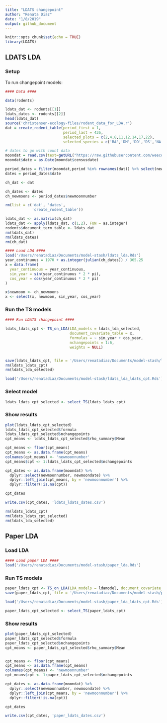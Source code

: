 ```yaml
---
title: "LDATS changepoint"
author: "Renata Diaz"
date: "1/8/2019"
output: github_document
---
```


```r
knitr::opts_chunk$set(echo = TRUE)
library(LDATS)
```

## LDATS LDA

### Setup
To run changepoint models: 
```r
#### Data #### 

data(rodents)

ldats_dat <- rodents[[1]]
ldats_dates <- rodents[[2]]
head(ldats_dat)
source('christensen-ecology-files/rodent_data_for_LDA.r')
dat = create_rodent_table(period_first = 1,
                          period_last = 436,
                          selected_plots = c(2,4,8,11,12,14,17,22),
                          selected_species = c('BA','DM','DO','DS','NA','OL','OT','PB','PE','PF','PH','PI','PL','PM','PP','RF','RM','RO','SF','SH','SO'), diagnose = F)

# dates to go with count data
moondat = read.csv(text=getURL("https://raw.githubusercontent.com/weecology/PortalData/master/Rodents/moon_dates.csv"),stringsAsFactors = F)
moondat$date = as.Date(moondat$censusdate)

period_dates = filter(moondat,period %in% rownames(dat)) %>% select(newmoonnumber, period,date)
dates = period_dates$date

ch_dat <- dat

ch_dates <- dates
ch_newmoons <- period_dates$newmoonnumber

rm(list = c('dat', 'dates',
            'create_rodent_table'))

ldats_dat <- as.matrix(ch_dat)
ldats_dat <- apply(ldats_dat, c(1,2), FUN = as.integer)
rodents$document_term_table <- ldats_dat
rm(ldats_dat)
rm(ldats_dates)
rm(ch_dat)

#### Load LDA ####
load('/Users/renatadiaz/Documents/model-stash/ldats_lda.Rds')
year_continuous = 1970 + as.integer(julian(ch_dates)) / 365.25
x = data.frame(
  year_continuous = year_continuous,
  sin_year = sin(year_continuous * 2 * pi),
  cos_year = cos(year_continuous * 2 * pi)
)

x$newmoon <- ch_newmoons
x <- select(x, newmoon, sin_year, cos_year)
```


### Run the TS models
```r
#### Run LDATS changepoint ####

ldats_ldats_cpt <- TS_on_LDA(LDA_models = ldats_lda_selected, 
                             document_covariate_table = x,
                             formulas = ~ sin_year + cos_year,
                             nchangepoints = 1:6,
                             weights = NULL)


save(ldats_ldats_cpt, file = '/Users/renatadiaz/Documents/model-stash/ldats_lda_ldats_cpt.Rds')
rm(ldats_ldats_cpt)
rm(ldats_lda_selected)
```

```r
load('/Users/renatadiaz/Documents/model-stash/ldats_lda_ldats_cpt.Rds')
```

### Select model

```r

ldats_ldats_cpt_selected <- select_TS(ldats_ldats_cpt)
```

### Show results

```r
plot(ldats_ldats_cpt_selected)
ldats_ldats_cpt_selected$formula
ldats_ldats_cpt_selected$nchangepoints
cpt_means <- ldats_ldats_cpt_selected$rho_summary$Mean

cpt_means <- floor(cpt_means)
cpt_means <- as.data.frame(cpt_means)
colnames(cpt_means) <- 'newmoonnumber'
cpt_means$cpt <- 1:ldats_ldats_cpt_selected$nchangepoints

cpt_dates <- as.data.frame(moondat) %>%
  dplyr::select(newmoonnumber, newmoondate) %>%
  dplyr::left_join(cpt_means, by = 'newmoonnumber') %>%
  dplyr::filter(!is.na(cpt))

cpt_dates

write.csv(cpt_dates, 'ldats_ldats_dates.csv')

```

```r
rm(ldats_ldats_cpt)
rm(ldats_ldats_cpt_selected)
rm(ldats_lda_selected)

```


## Paper LDA

### Load LDA
```r
#### Load paper LDA ####
load('/Users/renatadiaz/Documents/model-stash/paper_lda.Rds')
```

### Run TS models 

```r
paper_ldats_cpt <- TS_on_LDA(LDA_models = ldamodel, document_covariate_table = x, formulas = ~ sin_year + cos_year,nchangepoints = 1:6, weights = NULL)
save(paper_ldats_cpt, file = '/Users/renatadiaz/Documents/model-stash/paper_lda_ldats_cpt.Rds')
```

```r
load('/Users/renatadiaz/Documents/model-stash/paper_lda_ldats_cpt.Rds')
```

```r
paper_ldats_cpt_selected <- select_TS(paper_ldats_cpt)
```

### Show results

```r
plot(paper_ldats_cpt_selected)
paper_ldats_cpt_selected$formula
paper_ldats_cpt_selected$nchangepoints
cpt_means <- paper_ldats_cpt_selected$rho_summary$Mean


cpt_means <- floor(cpt_means)
cpt_means <- as.data.frame(cpt_means)
colnames(cpt_means) <- 'newmoonnumber'
cpt_means$cpt <- 1:paper_ldats_cpt_selected$nchangepoints

cpt_dates <- as.data.frame(moondat) %>%
  dplyr::select(newmoonnumber, newmoondate) %>%
  dplyr::left_join(cpt_means, by = 'newmoonnumber') %>%
  dplyr::filter(!is.na(cpt))

cpt_dates

write.csv(cpt_dates, 'paper_ldats_dates.csv')

```

